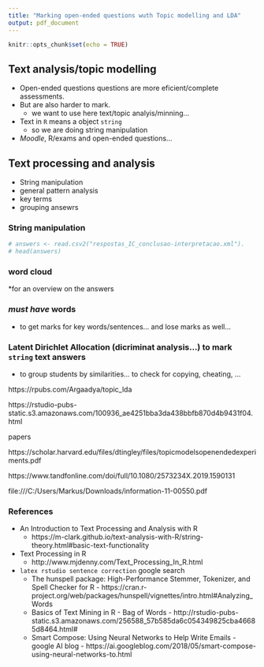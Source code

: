 ```yaml
---
title: "Marking open-ended questions wuth Topic modelling and LDA"
output: pdf_document
---
```


```r
knitr::opts_chunk$set(echo = TRUE)
```

## Text analysis/topic modelling
* Open-ended questions questions are more eficient/complete assessments.
* But are also harder to mark.
    + we want to use here text/topic analyis/minning...
* Text in `R` means a object `string`
    + so we are doing string manipulation
* *Moodle*, R/exams and open-ended questions...


## Text processing and analysis
* String manipulation 
* general pattern analysis 
* key terms 
* grouping ansewrs

### String manipulation
```r
# answers <- read.csv2("respostas_IC_conclusao-interpretacao.xml").
# head(answers)
```

### word cloud 
*for an overview on the answers

### *must have* words 
* to get marks for key words/sentences... and lose marks as well...

### Latent Dirichlet Allocation (dicriminat analysis...) to mark `string` text answers
* to group students by similarities... to check for copying, cheating, ...



https://rpubs.com/Argaadya/topic_lda

https://rstudio-pubs-static.s3.amazonaws.com/100936_ae4251bba3da438bbfb870d4b9431f04.html


papers

https://scholar.harvard.edu/files/dtingley/files/topicmodelsopenendedexperiments.pdf

https://www.tandfonline.com/doi/full/10.1080/2573234X.2019.1590131

file:///C:/Users/Markus/Downloads/information-11-00550.pdf

### References
* An Introduction to Text Processing and Analysis with R
    + https://m-clark.github.io/text-analysis-with-R/string-theory.html#basic-text-functionality
    
* Text Processing in R
    + http://www.mjdenny.com/Text_Processing_In_R.html
    
    
    
* `latex rstudio sentence correction` google search
    + The hunspell package: High-Performance Stemmer, Tokenizer, and Spell Checker for R - https://cran.r-project.org/web/packages/hunspell/vignettes/intro.html#Analyzing_Words
    + Basics of Text Mining in R - Bag of Words - http://rstudio-pubs-static.s3.amazonaws.com/256588_57b585da6c054349825cba46685d8464.html#
    + Smart Compose: Using Neural Networks to Help Write Emails - google AI blog - https://ai.googleblog.com/2018/05/smart-compose-using-neural-networks-to.html